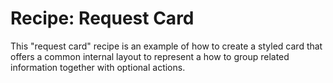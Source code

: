 
<Meta of={RequestCardStories} />

# Recipe: Request Card

This "request card" recipe is an example of how to create a styled card that offers a common internal layout to represent a how to
group related information together with optional actions.

<Canvas of={RequestCardStories.Demo} />
